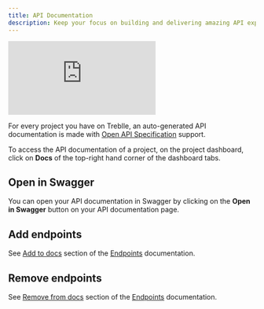 ```yaml
---
title: API Documentation
description: Keep your focus on building and delivering amazing API experiences, instead of manuall writing API docs with every new release.
---
```


<iframe class="w-full aspect-[16/9]" src="https://www.youtube.com/embed/P3oBAtBtRkQ?si=o7AVaqhKbGGeOPt0" aria-label="YouTube video player" frameborder="0" allow="accelerometer; autoplay; clipboard-write; encrypted-media; gyroscope; picture-in-picture; web-share" allowfullscreen></iframe>

For every project you have on Treblle, an auto-generated API documentation is made with <a href="https://swagger.io/specification/" target="_blank">Open API Specification</a> support.

To access the API documentation of a project, on the project dashboard, click on **Docs** of the top-right hand corner of the dashboard tabs.

## Open in Swagger

You can open your API documentation in Swagger by clicking on the **Open in Swagger** button on your API documentation page.

## Add endpoints

See [Add to docs](/treblle/endpoints#add-to-docs) section of the [Endpoints](/treblle/endpoints) documentation.

## Remove endpoints

See [Remove from docs](/treblle/endpoints#remove-from-docs) section of the [Endpoints](/treblle/endpoints) documentation.